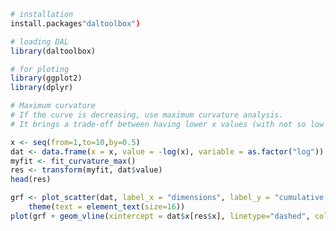 ```r
# installation 
install.packages"daltoolbox")

# loading DAL
library(daltoolbox) 

# for ploting
library(ggplot2)
library(dplyr)
```

```r
# Maximum curvature
# If the curve is decreasing, use maximum curvature analysis. 
# It brings a trade-off between having lower x values (with not so low y values) and having higher x values (not having to much decrease in y values). 

x <- seq(from=1,to=10,by=0.5)
dat <- data.frame(x = x, value = -log(x), variable = as.factor("log"))
myfit <- fit_curvature_max()
res <- transform(myfit, dat$value)
head(res)
```

```r
grf <- plot_scatter(dat, label_x = "dimensions", label_y = "cumulative variance", colors="black") + 
    theme(text = element_text(size=16))
plot(grf + geom_vline(xintercept = dat$x[res$x], linetype="dashed", color = "red", size=0.5))
```

